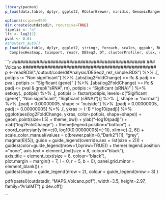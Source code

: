 ```r
library(pacman)
p_load(data.table, dplyr, ggplot2, RColorBrewer, viridis, GenomicRanges, gggenes)

options(scipen=999)
dir.create(outdatadir, recursive=TRUE)
tipelis <- "n"
lfc <- log2(2)
pval <- 0.01
#showtext_auto()
p_load(data.table, dplyr, ggplot2, stringr, foreach, scales, ggpubr, RColorBrewer, circlize,
  ComplexHeatmap, tximport, readr, DESeq2, DT, clusterProfiler, xlsx, rtracklayer, ggrepel, ggtranscript)
```
```r
#################################################
### Volcano
#################################################
p <- readRDS("./output/code/difAnalysis/DESeq2_rez_simple.RDS") %>% 
  .[, potipis := "Non significant"] %>% 
  .[abs(log2FoldChange) >= lfc & padj <= pval, potipis := "Sigificant (gene)" ] %>% 
  .[abs(log2FoldChange) >= lfc & padj <= pval & grepl("sRNA", rn), potipis := "Sigificant (sRNA)" ] %>%   
  setkey(., potipis) %>% 
  .[, potipis := factor(potipis, levels=c("Sigificant (gene)", "Non significant", "Sigificant (sRNA)"))] %>% 
  .[, shape := "normal"] %>% 
  .[padj < 0.00000005, shape := "outside"] %>% 
  .[padj < 0.00000005, padj := 0.00000005] %>% 
  .[, ykras := (-1) * log10(padj)] %>% 
ggplot(aes(log2FoldChange, ykras, color=potipis, shape=shape)) +
    geom_point(size=1.5) +
    theme_bw() +
    ylab("-log10(padj)") +
    xlab("log2FoldChange") + 
    theme(legend.position="bottom") +
    coord_cartesian(ylim=c(0, log10(0.00000005)*(-1)), xlim=c(-2, 6)) + 
    scale_color_manual(values = c(brewer.pal(n=8,"Dark2")[1], "grey", magma(6)[5]), 
                       guide = guide_legend(override.aes = list(size = 2))) +
    guides(color=guide_legend(nrow=1,byrow=TRUE)) +
    theme(
      legend.position ="none", 
      axis.text = element_text(size = 8, colour="black"),  
      axis.title = element_text(size = 8, colour="black"),  
      plot.margin = margin(t = 7, l = 0, r = 5, b = 0),
      panel.grid.minor = element_blank()) +  
    guides(shape = guide_legend(nrow = 2), 
           colour = guide_legend(nrow = 3) )    


pdf(paste0(outdatadir, "MAPS_Volcano.pdf"), width=3.5, height=2.97, family="ArialMT")
  p
dev.off() 

``
